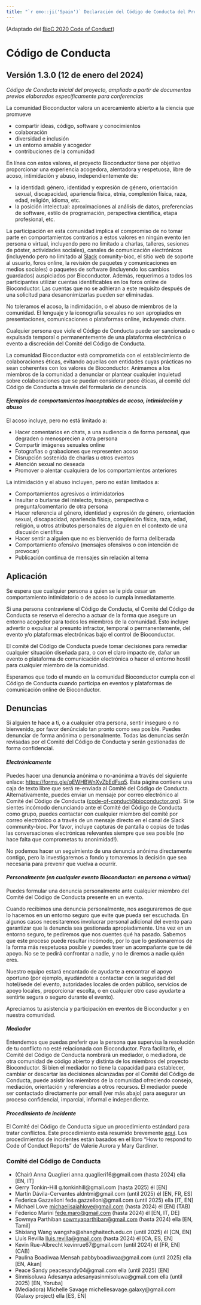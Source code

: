 ```yaml
---
title: "`r emo::ji('Spain')` Declaración del Código de Conducta del Proyecto Bioconductor (Español, España)"
---
```


(Adaptado del [BioC 2020 Code of Conduct][1])

# Código de Conducta

## Versión 1.3.0 (12 de enero del 2024)

_Código de Conducta inicial del proyecto, ampliado a partir de documentos previos elaborados específicamente para conferencias_

La comunidad Bioconductor valora un acercamiento abierto a la ciencia que promueve

* compartir ideas, código, software y conocimientos
* colaboración
* diversidad e inclusión
* un entorno amable y acogedor
* contribuciones de la comunidad

En línea con estos valores, el proyecto Bioconductor tiene por objetivo proporcionar una experiencia acogedora, alentadora y respetuosa, libre de acoso, intimidación y abuso, independientemente de:

* la identidad: género, identidad y expresión de género, orientación sexual, discapacidad, apariencia física, etnia, complexión física, raza, edad, religión, idioma, etc.
* la posición intelectual: aproximaciones al análisis de datos, preferencias de software, estilo de programación, perspectiva científica, etapa profesional, etc.

La participación en esta comunidad implica el compromiso de no tomar parte en comportamientos contrarios a estos valores en ningún evento (en persona o virtual, incluyendo pero no limitado a charlas, talleres, sesiones de póster, actividades sociales), canales de comunicación electrónicos (incluyendo pero no limitado al [Slack](https://slack.bioconductor.org/) comunity-bioc, el sitio web de soporte al usuario, foros online, la revisión de paquetes y comunicaciones en medios sociales) o paquetes de software (incluyendo los cambios guardados) auspiciados por Bioconductor.
Además, requerimos a todos los participantes utilizar cuentas identificables en los foros online de Bioconductor.
Las cuentas que no se adhieran a este requisito después de una solicitud para desanonimizarlas pueden ser eliminadas.

No toleramos el acoso, la indimidación, o el abuso de miembros de la comunidad. El lenguaje y la iconografía sexuales no son apropiados en presentaciones, comunicaciones o plataformas online, incluyendo chats.

Cualquier persona que viole el Código de Conducta puede ser sancionada o expulsada temporal o permanentemente de una plataforma electrónica o evento a discreción del Comité del Código de Conducta.

La comunidad Bioconductor està comprometida con el establecimiento de colaboraciones éticas, evitando aquellas con entidades cuyas prácticas no sean coherentes con los valores de Bioconductor.
Animamos a los miembros de la comunidad a denunciar or plantear cualquier inquietud sobre colaboraciones que se puedan considerar poco éticas, al comité del Código de Conducta a través del formulario de denuncia.

#### _Ejemplos de comportamientos inaceptables de acoso, intimidación y abuso_

El acoso incluye, pero no está limitado a:

* Hacer comentarios en chats, a una audiencia o de forma personal, que degraden o menosprecien a otra persona
* Compartir imágenes sexuales online
* Fotografias o grabaciones que representen acoso
* Disrupción sostenida de charlas u otros eventos
* Atención sexual no deseada
* Promover o alentar cualquiera de los comportamientos anteriores

La intimidación y el abuso incluyen, pero no están limitados a:

* Comportamientos agresivos o intimidatorios
* Insultar o burlarse del intelecto, trabajo, perspectiva o pregunta/comentario de otra persona
* Hacer referencia al género, identidad y expresión de género, orientación sexual, discapacidad, apariencia física, complexión física, raza, edad, religión, u otros atributos personales de alguien en el contexto de una discusión científica
* Hacer sentir a alguien que no es bienvenido de forma deliberada
* Comportamiento ofensivo (mensajes ofensivos o con intención de provocar)
* Publicación continua de mensajes sin relación al tema

## Aplicación

Se espera que cualquier persona a quien se le pida cesar un comportamiento intimidatorio o de acoso lo cumpla inmediatamente.

Si una persona contraviene el Código de Conducta, el Comité del Código de Conducta se reserva el derecho a actuar de la forma que asegure un entorno acogedor para todos los miembros de la comunidad.
Esto incluye advertir o expulsar al presunto infractor, temporal o permanentemente, del evento y/o plataformas electrónicas bajo el control de Bioconductor.

El comité del Código de Conducta puede tomar decisiones para remediar cualquier situación diseñada para,
o con el claro impacto de, dañar un evento o plataforma de comunicación electrónica o hacer el entorno
hostil para cualquier miembro de la comunidad.

Esperamos que todo el mundo en la comunidad Bioconductor cumpla con el Código de Conducta cuando participa en eventos y plataformas de comunicación online de Bioconductor.

## Denuncias

Si alguien te hace a ti, o a cualquier otra persona, sentir inseguro o no bienvenido, por favor denúncialo tan pronto como sea posible. Puedes denunciar de forma anónima o personalmente. Todas las denuncias serán revisadas por el Comité del Código de Conducta y serán gestionadas de forma confidencial.

#### _Electrónicamente_

Puedes hacer una denuncia anónima o no-anónima a través del siguiente enlace: <https://forms.gle/gEWHBWnXvZbEdFsq5>. Esta página contiene una caja de texto libre que será re-enviada al Comité del Código de Conducta. Alternativamente, puedes enviar un mensaje por correo electrónico al Comité del Código de Conducta (<code-of-conduct@bioconductor.org>). Si te sientes incómodo denunciando ante el Comité del Código de Conducta como grupo, puedes contactar con cualquier miembro del comité por correo electrónico o a través de un mensaje directo en el canal de Slack community-bioc. Por favor, incluye capturas de pantalla o copias de todas las conversaciones electrónicas relevantes siempre que sea posible (no hace falta que comprometas tu anonimidad!).

No podemos hacer un seguimiento de una denuncia anónima directamente contigo, pero la investigaremos a fondo y tomaremos la decisión que sea necesaria para prevenir que vuelva a ocurrir.

#### _Personalmente (en cualquier evento Bioconductor: en persona o virtual)_

Puedes formular una denuncia personalmente ante cualquier miembro del Comité del Código de Conducta presente en un evento.

Cuando recibimos una denuncia personalmente, nos aseguraremos de que lo hacemos en un entorno seguro que evite que pueda ser escuchada. En algunos casos necesitaremos involucrar personal adicional del evento para garantizar que la denuncia sea gestionada apropiadamente. Una vez en un entorno seguro, te pediremos que nos cuentes qué ha pasado. Sabemos que este proceso puede resultar incómodo, por lo que lo gestionaremos de la forma más respetuosa posible y puedes traer un acompañante que te dé apoyo. No se te pedirá confrontar a nadie, y no le diremos a nadie quién eres.

Nuestro equipo estará encantado de ayudarte a encontrar el apoyo oportuno (por ejemplo, ayudándote a contactar con la seguridad del hotel/sede del evento, autoridades locales de orden público, servicios de apoyo locales, proporcionar escolta, o en cualquier otro caso ayudarte a sentirte segura o seguro durante el evento).

Apreciamos tu asistencia y participación en eventos de Bioconductor y en nuestra comunidad.

#### _Mediador_

Entendemos que puedas preferir que la persona que supervisa la resolución de tu conflicto no esté relacionada con Bioconductor. Para facilitarlo, el Comité del Código de Conducta nombrarà un mediador, o mediadora, de otra comunidad de código abierto y distinta de los miembros del proyecto Bioconductor. Si bien el mediador no tiene la capacidad para establecer, cambiar or descartar las decisiones alcanzadas por el Comité del Código de Conducta, puede asistir los miembros de la comunidad ofreciendo consejo, mediación, orientación y referencias a otros recursos. El mediador puede ser contactado directamente por email (ver más abajo) para asegurar un proceso confidencial, imparcial, informal e independiente.

#### _Procedimiento de incidente_

El Comité del Código de Conducta sigue un procedimiento estándard para tratar conflictos.
Este procedimiento está resumido brevemente [aquí](https://bioconductor.github.io/CodeOfConduct/incident_response.html). Los procedimientos de incidentes están basados en el libro "How to respond to Code of Conduct Reports" de Valerie Aurora y Mary Gardiner.

### Comité del Código de Conducta

* (Chair) Anna Quaglieri anna.quaglieri16@gmail.com (hasta 2024) ella [EN, IT]
* Gerry Tonkin-Hill g.tonkinhill@gmail.com (hasta 2025) él [EN]
* Martín Dávila-Cervantes aldntmi@gmail.com (until 2025) él [EN, FR, ES]
* Federica Gazzelloni fede.gazzelloni@gmail.com (until 2025) ella [IT, EN]
* Michael Love <michaelisaiahlove@gmail.com> (hasta 2024) él [EN] (TAB)
* Federico Marini <fede.maro@gmail.com> (hasta 2024) él [EN, IT, DE]
* Sowmya Parthiban <sowmyaparthiban@gmail.com> (hasta 2024) ella [EN, Tamil]
* Shixiang Wang wangshx@shanghaitech.edu.cn (until 2025) él [CN, EN]
* Lluís Revilla <lluis.revilla@gmail.com> (hasta 2024) él [CA, ES, EN]
* Kevin Rue-Albrecht kevinrue67@gmail.com  (until 2024) él [FR, EN] (CAB)
* Paulina Boadiwaa Mensah pabbyboadiwaa@gmail.com (until 2025) ella [EN, Akan]
* Peace Sandy peacesandy04@gmail.com ella (until 2025) [EN]
* Sinmisoluwa Adesanya adesanyasinmisoluwa@gmail.com ella (until 2025) [EN, Yoruba]
* (Mediadora) Michelle Savage michellesavage.galaxy@gmail.com (Galaxy project) ella [ES, EN]

[1]: https://bioc2020.bioconductor.org/code_of_conduct
